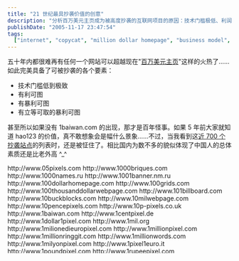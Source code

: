 ```yaml
---
title: "21 世纪最具抄袭价值的创意"
description: "分析百万美元主页成为被高度抄袭的互联网项目的原因：技术门槛极低、利润丰厚且能立即获取。比较了全球近 700 个模仿站点的现象，反思创意抄袭与互联网创业文化。"
publishDate: "2005-11-17 23:47:54"
tags:
  ["internet", "copycat", "million dollar homepage", "business model", "entrepreneurship", "tech"]
---
```


五十年内都很难再有任何一个网站可以超越现在"[百万美元主页](https://www.milliondollarhomepage.com/)"这样的火热了……如此完美具备了可被抄袭的各个要素：

- 技术门槛低到极致
- 有利可图
- 有暴利可图
- 有立等可取的暴利可图

甚至所以如果没有 1baiwan.com 的出现，那才是百年怪事。如果 5 年前大家就知道 hao123 的价值，真不敢想象会是幅什么景象……不过，当我看到这[近 700 个抄袭站点](https://www.pixelsitelinks.com/other-pixel-sites-links.html)的列表时，还是被怔住了。相比国内为数不多的貌似体现了中国人的总体素质还是比老外高 ^\_^

<div style="height: 200px; overflow: auto;">
  http://www.05pixels.com http://www.1000briques.com http://www.1000names.ru
  http://www.1001banner.nm.ru http://www.100dollarhomepage.com http://www.100grids.com
  http://www.100thousanddollarwebpage.com http://www.101billboard.com http://www.10buckblocks.com
  http://www.10milwebpage.com http://www.10pencepixels.com http://www.10p-pixels.co.uk
  http://www.1baiwan.com http://www.1centpixel.de http://www.1dollar1pixel.com http://www.1mil.org
  http://www.1milionedieuropixel.com http://www.1millionpixel.com http://www.1millionringgit.com
  http://www.1millionwords.com http://www.1milyonpixel.com http://www.1pixel1euro.it
  http://www.1poundpixel.com http://www.1rupeepixel.com http://www.1stboxes.co.uk
  http://www.20centpixels.com http://www.250000.org http://www.2point3million.com
  http://www.3xarchive.com http://www.400kgiveaway http://www.5050pixel.com
  http://www.50centadvertising.com http://www.50centix.com/index.asp?lang=eng
  http://www.50centpixelads.com http://www.50centpixels.com http://www.50x50ads.com
  http://www.5centpixels.com http://www.5pennypixels.com http://www.5x5pixel.com
  http://www.64khomepage.com http://www.8ball.tridelphia.net http://www.90centpixels.com
  http://www.958.com http://www.abg-info.de/dd/million-euro http://www.abizillion.com
  http://www.ad1945.com http://www.adalot.com http://www.addyourpix.com http://www.adgraffiti.com
  http://www.adinabox.com http://www.adoptapixel.com http://www.ads.ontimemailingservices.com
  http://www.adslands.com http://www.adsmuseum.com http://www.adsonmydad.com
  http://www.adspace-for-sale.com http://www.adsquares.co.uk http://www.adverboard.com
  http://www.advertisemypixels.com http://www.advertiseonthemoon.com
  http://www.advertisinghomepage.com http://www.allinthepixelmall.com http://www.alltravelpixels.com
  http://www.amazingballoon.com http://www.amilliondollarhomepage.com http://www.amillionpennies.com
  http://www.amillionquid.com http://www.anothermillionpixels.com http://www.apubmarca.com
  http://www.asthewebwas.com http://www.auctionpixels.co.uk http://www.ayomicro.com
  http://www.bajilliondollarhomepage.com http://www.bajillionpixels.com http://www.bannerpixels.com
  http://www.banniereppub.info http://www.barapixels.com http://www.best-pixel-ads.com
  http://www.bestpixels.ru http://www.bettermilliondollarhomepage.com http://www.betterpixels.net
  http://www.bid4pixels.com http://www.big10pixels.com http://www.bigtimepixel.com
  http://www.billboard-box.com http://www.billboardpixels.com http://www.billbord.boo.pl
  http://www.billiondollarbillboard.com http://www.billiondollarbuzz.com
  http://www.billiondollardevil.com http://www.billiondollargrid.com
  http://www.billion-dollar-homepage.com http://www.billionpoundshomepage.co.uk
  http://www.blackpixels.com http://www.blocdepub.com http://www.blowupmyride.com
  http://www.boomerads.com http://www.bradfallon.com http://www.buckapixel.com
  http://www.bushnomore.com http://www.buttonpage.com http://www.buyapixel.co.uk
  http://www.buy-a-pixel.com/home.php http://www.buybrianabeer.com http://www.buymeahouse.com
  http://www.buymepies.com http://www.buypixelads.com http://www.buysomepixels.com
  http://www.buythedot.com http://www.buythesepixels.com http://www.canadianmillioncharitypixels.com
  http://www.canadianmilliondollarpage.ca http://www.canadianpixel.com
  http://www.canadianpixelpage.ca http://www.casinoads.sytes.net http://www.casinopixels.co.uk
  http://www.chamelead.com http://www.cheap-pixel.com http://www.cheappixels.co.uk
  http://www.choicedirectory.co.uk http://www.christmasgifts.net http://www.christmaspixelpage.com
  http://www.cityofpixels.com http://www.clickandyourthere.com/categoryindex.htm
  http://www.colossalcash.com http://www.colour-australia.com http://www.commercialtown.com
  http://www.compraunpais.com http://www.confessionwall.com http://www.coolmillionpixels.com
  http://www.crazyfrogverts.com http://www.cubicads.com http://www.darlingiloveyou.com
  http://www.dimegrid.com http://www.dimeperpixel.com http://www.dimesforcah.org
  http://www.dimespace.com http://www.divingpixels.com http://www.dollargrid.com
  http://www.dollarpix.com http://www.dollarpixel.com http://www.dollarsquares.com
  http://www.draacosystems.co.uk/buy%20pixels.htm http://www.dxpixelads.com
  http://www.earthpixel.com http://www.ebaypixelpage.com http://www.ebaypixels.com
  http://www.eenmiljoeneuro.be http://www.eenmiljoeneuro.nl http://www.eenmiljoeneurohomepage.nl
  http://www.eenmiljoenpixels.be http://www.einemillioncent.de http://www.elitehomepages.com
  http://www.eurodollarspot.com http://www.fabiomarza.it/5cents.htm http://www.famesucks.be
  http://www.ferrarialacam.com http://www.firstmilliondollarhomepage.com http://www.fivecentpix.com
  http://www.fivehundredthousanddollarhomepage.com http://www.forestplanet.org
  http://www.freemillionquarterhomepage.com http://www.freepixelads.net
  http://www.freepixeladvertising.com http://www.freethepixels.com http://www.freexel.com
  http://www.fundourhouse.com http://www.gardengraffiti.com http://www.gesponline.com
  http://www.goldblox.com http://www.googke.ru http://www.grandpamilliondollarhomepage.com
  http://www.gridfiti.com http://www.gridverts.co.uk http://www.halfabuckpixels.com
  http://www.halfdollarpixels.com http://www.halfmilliondollarpicture.com
  http://www.halfmillionpennyhomepage.com http://www.halfmillionpixels.com http://www.headpix.com
  http://www.helphimgetthemillion.com http://www.helpingpixel.com http://www.helpjenni.com
  http://www.hetinternetmonument.nl http://www.homepageoftheyear.com http://www.hotpixelads.com
  http://www.house-of-business-success.com http://www.hundredgrandhomepage.com
  http://www.hundredthousanddollarhomepage.com http://www.hyipingrid.com http://www.ichiokuenpage.jp
  http://www.ichiokunoyume.com http://www.icibank.com/fr/lagrille.htm http://www.indiapixelpage.com
  http://www.internetforstudents.net/pixelads/index.htm http://www.internetsquares.com
  http://www.i-pixels.com http://www.iwantacoolmillion.com http://www.iwantmilliondollars.com
  http://www.iworldmap.com http://www.jesusclicks.com
  http://www.jpeadvertising.com/pixels/index.html http://www.karizmahiphop.info http://www.kbltp.com
  http://www.kieseenblok.nl http://www.kup-pixel.com http://www.lagrilleauxeuro.com
  http://www.lawebdelmediomillon.com http://www.lawebdelmillon.com http://www.laws-of-attraction.com
  http://www.letspixel.com http://www.like5.com http://www.lottopixels.com
  http://www.magicpixels.org.ru http://www.marilyncarolyn.com/millio...squarepage.htm
  http://www.mattsmillionpixels.com http://www.meetica.com http://www.megaeurohomepage.com
  http://www.megapixelpage.com http://www.megapixelpages.com http://www.megapixelprize.com
  http://www.megapixelweb.com http://www.metromillion.com http://www.milijunkunawebstranica.com
  http://www.milionzlotych.pl http://www.miljoenpixels.nl http://www.miljons.lv
  http://www.miljoonandollarinkotisivu.com http://www.millionblinkenlights.com
  http://www.millionbuckdonation.com http://www.millionbuckshomepage.co.uk
  http://www.millionbuxhomepage.com http://www.million-cent-homepage.com
  http://www.milliondhp-udmurtia.narod.ru http://www.milliondollar.com.tw
  http://www.milliondollar.ru http://www.milliondollaradsite.com http://www.milliondollaradverts.com
  http://www.milliondollaraffiliateprograms.com http://www.milliondollarbabys.com
  http://www.milliondollarbandspage.com http://www.milliondollarboard.com
  http://www.milliondollarcasinogames.com http://www.milliondollarcity.de
  http://www.milliondollardonation.org http://www.milliondollardungeon.com
  http://www.milliondollarfortune.com http://www.milliondollarfreesmspage.com
  http://www.milliondollarfridge.com http://www.milliondollarfriends.com
  http://www.milliondollarfriendship.com http://www.milliondollargambling.com
  http://www.milliondollargrid.com http://www.milliondollarhelppage.com
  http://www.milliondollarhero.com http://www.milliondollarhomemortgage.com
  http://www.milliondollarhomepage.8m.com http://www.milliondollarhomepage.co.il
  http://www.milliondollarhomepage.com.au http://www.milliondollarhomepage.md
  http://www.milliondollarhomepage.net.ua http://www.milliondollarhomepage.ru
  http://www.milliondollarhomepage-online.com http://www.milliondollarhomepages.ru
  http://www.milliondollarhomepageseo.com http://www.milliondollarhomepage-ua.com
  http://www.milliondollarhomespage.com http://www.milliondollarhotpage.com
  http://www.milliondollarimage.com http://www.milliondollarincomes.com
  http://www.milliondollarmegapixel.com http://www.milliondollarmosaic.com
  http://www.milliondollarmovinghomepage.com http://www.milliondollarphotopage.com
  http://www.milliondollarpicture.com http://www.milliondollarpixelpage.com
  http://www.milliondollarpixelz.com http://www.milliondollarpokiespage.com
  http://www.milliondollarratrace.narod.ru http://www.milliondollarrssfeed.com
  http://www.milliondollarspixel.com http://www.milliondollarspots.com
  http://www.milliondollarstate.com http://www.milliondollarswall.com
  http://www.milliondollarsweethearts.com http://www.milliondollartattoo.com
  http://www.milliondollarwebcity.com http://www.milliondollarwebpage.com
  http://www.milliondollarwebsite.com.au http://www.milliondollarwindows.com
  http://www.milliondollarwomenshomepage.com http://www.milliondollarworldpage.com
  http://www.million-euro.com http://www.millioneuro.ru http://www.millioneurodots.com
  http://www.millioneurohomepage.co.uk http://www.millioneurohomepages.com
  http://www.millioneuropage.com http://www.millioneuropage.de http://www.millioneuropixelpage.it
  http://www.millioneurosite.de http://www.millionforme.com http://www.milliongrivenhomepage.com
  http://www.millionhalfdollarpage.com http://www.millionmemorypixels.com
  http://www.millionminiads.com http://www.millionmovingpixels.com
  http://www.millionnickelwebpage.com http://www.millionpages.ru http://www.millionpenny.com
  http://www.millionpennyhomepage.com http://www.millionpennywebpage.com http://www.millionpixel.biz
  http://www.millionpixel.co.uk http://www.millionpixelbooty.com http://www.millionpixelgamble.com
  http://www.millionpixelhomepage.com http://www.millionpixelmusic.com
  http://www.millionpixelpage.com http://www.millionpixelpoker.com http://www.millionpixels.co.uk
  http://www.millionpixels.co.za http://www.millionpixelsforlove.com http://www.millionpixelsite.com
  http://www.millionpoundfishingpage.com http://www.millionpoundshomepage.com
  http://www.millionquarterbillboard.com http://www.millionquarterweb.com
  http://www.millionquarterwebpage.com http://www.millionquidhomepage.co.uk
  http://www.millionreaishomepage.com http://www.millionringgithomepage.com http://www.millionrub.ru
  http://www.millionrublehomepage.com http://www.millionrubley.ru
  http://www.millionrupeehomepage.com http://www.millionrupeeshomepage.com
  http://www.millionrybl.narod.ru http://www.millions.atspace.com http://www.millionshekel.com
  http://www.millionshekelsite.co.il http://www.millionukpixels.co.uk
  http://www.millionusdollarhomepage.com http://www.millionyuanhomepage.com
  http://www.minimillions.org.uk http://www.mizzoupixels.com http://www.moneypantsdreampage.com
  http://www.moneytotem.com http://www.monopolypixels.com http://www.mostexpensivepixels.com
  http://www.multimillionhomepage.com http://www.mymilliondollarweb.com
  http://www.mypixel2005.narod.ru http://www.mypixelnation.com http://www.mypixelpro.com
  http://www.myspacepixel.com/en http://www.nameonthewall.com
  http://www.newmilliondollarhomepage.com http://www.newyorkpixel.com http://www.nipixels.com
  http://www.nocostpixels.com http://www.notjustanotherpixelwebsite.com http://www.oakforde.com
  http://www.offreznouslolympia.com http://www.ohgizmo.com/the-100000-banner
  http://www.onebilliondollarhomepage.com http://www.onebuckpixels.com
  http://www.onedollarperpixel.com http://www.onedollarwebpage.com
  http://www.onegigaeurohomepage.com http://www.onehundredbilliondollarhomepage.com
  http://www.onemillion.ms http://www.onemillioncents.com http://www.onemillioncrickets.com
  http://www.onemilliondimes.com http://www.onemilliondollarpage.com http://www.onemillionpixel.de
  http://www.onemillionpixels.com http://www.onemillionpixelspage.com http://www.onepennypixels.com
  http://www.onepixelad.info http://www.opengrandspace.com http://www.opportunity1million.com
  http://www.oppresswomen.com/million/million.php http://www.originalmilliondollarhomepage.com
  http://www.ourmillion.com http://www.pagemillioneuro.com http://www.paginadaunmilionedidollari.com
  http://www.paginadaunmilionedieuro.com http://www.paintyourpixel.com http://www.paypalpixels.com
  http://www.payperpixel.net http://www.pcmedicschool.com http://www.pennyapixel.co.uk
  http://www.pennymovingpixels.com http://www.pennypixel.co.uk http://www.pennypixelads.com
  http://www.pennypixels.com http://www.petpixelhomepage.com http://www.petpixelhomepage.com
  http://www.pick-a-pixel.com http://www.pickapxl.com http://www.pick-pixel.com
  http://www.pickpixels.com http://www.pickyourpixel.com http://www.pickyourpixels.com
  http://www.picoposter.com http://www.piratepixels.com http://www.pixaloo.com
  http://www.pixel4rent.com http://www.pixeladcity.com http://www.pixelads4apenny.com
  http://www.pixeladsapenny.com http://www.pixeladsmedia.com http://www.pixeladsonline.com
  http://www.pixeladvertising.info http://www.pixelbargain.com
  http://www.pixelbattlecry.bravehost.com http://www.pixelbay.org http://www.pixelbillboard.com
  http://www.pixelcatalog.com http://www.pixelchamp.com http://www.pixelcityitaly.com
  http://www.pixelcoffeehouse.com http://www.pixelcommercials.com http://www.pixeldir.com
  http://www.pixeldumping.com http://www.pixelearthpage.com http://www.pixelfame.co.uk
  http://www.pixelflasher.com http://www.pixelfootprint.com http://www.pixelforadollar.com
  http://www.pixelget.com http://www.pixelgreen.com http://www.pixelhispano.com
  http://www.pixeliser.com http://www.pixeliz-it.com http://www.pixeljackpot.com
  http://www.pixelkeyboard.com http://www.pixellottery.com http://www.pixel-market.com
  http://www.pixelmarket.com.es http://www.pixelmarket.ru http://www.pixelmars.com
  http://www.pixelmerkel.de http://www.pixelmillion.com http://www.pixelminute.com
  http://www.pixelmyass.com http://www.pixelogos.com http://www.pixelopoly.com
  http://www.pixelpagina.nl http://www.pixelpaginalimburg.nl http://www.pixel-paradies.com
  http://www.pixel-paradise.com http://www.pixelpatchwork.com http://www.pixelpayouts.com
  http://www.pixel-pets.com http://www.pixel-planet.us http://www.pixelprofits.com
  http://www.pixelrainbows.co.uk http://www.pixels-galore.com http://www.pixels.darklizard.org
  http://www.pixels2trade.com http://www.pixels4college.com http://www.pixels4relief.com
  http://www.pixelsadvertising.com http://www.pixelsanyone.com http://www.pixelsbuythedozen.com
  http://www.pixelsdirectory.com http://www.pixelsdoors.com http://www.pixelseo.com
  http://www.pixelsformyspace.com http://www.pixelsforpoverty.com http://www.pixelsforprizes.com
  http://www.pixelsforxanga.com http://www.pixelsinthesky.com http://www.pixelsite.nl
  http://www.pixelsitelinks.com http://www.pixelskaufen.com http://www.pixelstohelp.us
  http://www.pixelsupermarket.com http://www.pixeltisement.com http://www.pixeltycoon.com
  http://www.pixelverts.com http://www.pixelwand.ch http://www.pixie-pixels.com
  http://www.pixmap.com.ua http://www.placepixelads.com http://www.pochtidarom.nm.ru
  http://www.poundapixelhomepage.com http://www.powerofpixels.com http://www.profitpixel.com
  http://www.projectmillion.com http://www.projectpixels.com http://www.promopixels.net
  http://www.promotescientificresearch.com http://www.propertyblocks.com http://www.ptrbonanza.info
  http://www.publicityhomepage.com http://www.pumpupthedots.com http://www.purchaseapixel.com
  http://www.purchasepixel.biz http://www.putyourlogoontheweb.com http://www.qsp.ru
  http://www.quartermilliondollarhomepage.com http://www.radiopixels.com
  http://www.raisingfaithhomepage.com http://www.reklamaonline.ru
  http://www.rentadvertisingspace.com http://www.rentapatch.com http://www.rentapixel.it
  http://www.rentmypixel.com http://www.resellmilliondollarscript.com http://www.richbutpoor.com
  http://www.roadtoamillion.com http://www.rublzapixel.ru http://www.runetmap.ru
  http://www.ruspages.ru http://www.sayblock.com http://www.schoolloanssuck.com
  http://www.second-milliondollarhomepage.com http://www.shamelesslyplugged.com
  http://www.shenuniversal.com/en/main.jsp http://www.simpleadvert.com
  http://www.sixtycentshomepage.com http://www.spinteen.com http://www.sponsormybmw.com
  http://www.sponsormyhouse.com http://www.sportsmilliondollarhomepage.com
  http://www.spothalloffame.com http://www.squareeyes.ws http://www.squares.ws
  http://www.start.com.my/blog/test1mad.htm http://www.startpixel.nl http://www.superpixelads.com
  http://www.swisspixels.ch http://www.tartan-pixels.co.uk http://www.templatepixels.com
  http://www.tenmilliondollar.com http://www.tenmilliondollarworld.com http://www.tenpapixel.co.uk
  http://www.tenpixelmarketing.com http://www.terzaghi.it/unmilionedipixel http://www.thaipixel.com
  http://www.the100millionyenhomepage.com http://www.the1milliondollarhomepage.com
  http://www.the1millionpoundhomepage.com http://www.the2milliondollarhomepage.com
  http://www.theadgrid.com http://www.theauctionhomepage.com http://www.thebeerhomepage.com
  http://www.thefacebookpixels.com http://www.thehiphopmatrix.com http://www.thelambohomepage.com
  http://www.themilliondollarcircle.com http://www.themilliondollarsite.com
  http://www.themilliondollarweb.com http://www.themillioneuro.com http://www.themillioneuro.com
  http://www.themillioneurohomepage.org http://www.themillionpesohomepage.com
  http://www.themillionpixelpage.net http://www.themillionpixelrace.com
  http://www.themillionpixels.com http://www.themillionpixelwebpage.com
  http://www.themillionpoundwebpage.com http://www.themillionquarterhomepage.com
  http://www.themostexpensivebanners.com http://www.the-most-expensive-website.com
  http://www.themostvaluablespot.com http://www.thenethobo.com http://www.theonemillionpixelpage.com
  http://www.thepeoplesvehicle.com http://www.thepixeladvertiser.com http://www.thepixeldir.com
  http://www.thepixelparty.com http://www.thepixelpicture.com http://www.thepixelpound.com
  http://www.thepixelwars.de http://www.thepixelworld.com
  http://www.therealmilliondollarhomepage.com http://www.thesixmilliondollarcube.com
  http://www.thetrafikjam.com http://www.theworldspixels.com http://www.toppixel.com
  http://www.tracehistory.com http://www.twentythousanddollarhomepage.com
  http://www.twobitsperpixel.com http://www.unicapaginamillonaria.com
  http://www.universeofpixels.com/main.html http://www.universityspaces.com http://www.unpixel.it
  http://www.usmilliondollarwebpage.com http://www.vexier.com http://www.vse-zdes.narod.ru
  http://www.wallflyers.com http://www.webdelmillon.com http://www.webhostpixels.com
  http://www.webpixelsdirect.com http://www.wedding-pixels.com http://www.whosupports.com
  http://www.win100dollar.com http://www.winplayingpoker.com
  http://www.wondertracker.com/for/2dowell/pixels http://www.world-adverts.com
  http://www.worldslargestadpage.com http://www.worldsmostexpensivehomepage.com
  http://www.worldwidepixelads.com http://www.xn--mg-via.com http://www.yellowgrid.com
  http://www.yodc.com http://www.youare1inamillion.com http://www.youareheroes.com
  http://www.yourmilliondollarhomepage.com http://www.yourpixels.ru http://www.zeam.co.uk
  http://www.zeam.co.uk/games http://www.zerodebthomepage.com http://www.zerodollarhomepage.com
  http://www.zogul.com http://www.zycu.com http://david.kala.free.fr/lagrilleauxeuro
  http://millions.atspace.com http://pixamarket.50webs.com http://pixelads.worldvillage.com
  http://pixels.netwerkers.info http://redbytesquares.50webs.com http://theworld.apixelatatime.com
</div>
